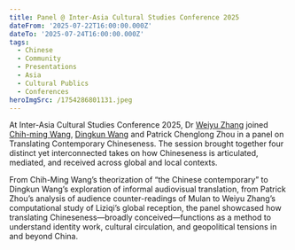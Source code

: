 ```yaml
---
title: Panel @ Inter-Asia Cultural Studies Conference 2025
dateFrom: '2025-07-22T16:00:00.000Z'
dateTo: '2025-07-24T16:00:00.000Z'
tags:
  - Chinese
  - Community
  - Presentations
  - Asia
  - Cultural Publics
  - Conferences
heroImgSrc: /1754286801131.jpeg
---
```


At Inter-Asia Cultural Studies Conference 2025, Dr [Weiyu Zhang](https://www.linkedin.com/in/weiyuzhang/) joined [Chih-ming Wang](https://www.linkedin.com/in/chih-ming-wang-70607840/), [Dingkun Wang](https://www.linkedin.com/in/dingkun-wang-1897901b0/) and Patrick Chenglong Zhou in a panel on Translating Contemporary Chineseness. The session brought together four distinct yet interconnected takes on how Chineseness is articulated, mediated, and received across global and local contexts.

From Chih-Ming Wang’s theorization of “the Chinese contemporary” to Dingkun Wang’s exploration of informal audiovisual translation, from Patrick Zhou’s analysis of audience counter-readings of Mulan to Weiyu Zhang’s computational study of Liziqi’s global reception, the panel showcased how translating Chineseness—broadly conceived—functions as a method to understand identity work, cultural circulation, and geopolitical tensions in and beyond China.
